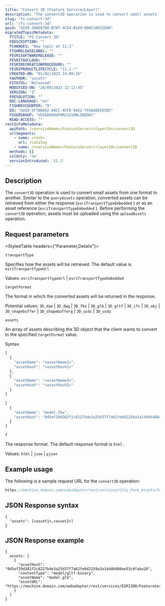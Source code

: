 ```yaml
---
title: "Convert 3D (Feature Service/Layer)"
description: "The convert3D operation is used to convert small assets from one format to another."
slug: "fs-convert-3d"
url: "/fs-convert-3d"
guid: "GUID-200E8768-B707-4CD4-B1A9-0D0C28022DD8"
migratedTopicMetadata:
  FTITLE: "FS Convert 3D"
  FDESCRIPTION: ""
  FCHANGES: "New topic at 11.1"
  FISHRELEASELABEL: ""
  FESRISOFTWARERELEASE: ""
  FESRITAGCLOUD: ""
  FESRIRECREATIONPROCEDURE: ""
  FESRIPRODUCTLIFECYCLE: "11.1-*"
  CREATED-ON: "01/02/2023 14:09:16"
  FAUTHOR: "sscott"
  FSTATUS: "Released"
  MODIFIED-ON: "28/09/2023 12:11:45"
  VERSION: "1"
  FRESOLUTION: ""
  DOC-LANGUAGE: "en"
  FISHREVCOUNTER: "9"
  ED: "GUID-5F7B8A92-04CC-4CF8-9A22-793A48E55CB5"
  FUSERGROUP: "VUSERGROUPARCGISONLINEDOC"
  READ-ACCESS: ""
restInfoMetadata:
  apiPath: /<serviceName>/FeatureServer/<layerId>/convert3D
  urlSegments:
    - name: <root>
      url: /catalog
    - name: /<serviceName>/FeatureServer/<layerId>/convert3D
  methods: []
  sslOnly: 'no'
  versionIntroduced: '11.1'
---
```


## Description

The `convert3D`  operation is used to convert small assets from one format to another. Similar to the `queryAssets`  operation, converted assets can be retrieved from either the response (`esriTransportTypeEmbedded` ) or as an asset reference (`esriTransportTypeEmbedded` ). Before performing the `convert3D`  operation, assets must be uploaded using the `uploadAssets`  operation.

##  Request parameters

<StyledTable headers={"Parameter,Details"}>

<StyledTableRow>

<StyledTableCell cellStyle="markdown">

`transportType` 

</StyledTableCell>

<StyledTableCell cellStyle="markdown">

Specifies how the assets will be retrieved. The default value is `esriTransportTypeUrl` 

Values: `esriTransportTypeUrl`  \| `esriTransportTypeEmbedded` 

</StyledTableCell>

</StyledTableRow>

<StyledTableRow>

<StyledTableCell cellStyle="markdown">

`targetFormat` 

</StyledTableCell>

<StyledTableCell cellStyle="markdown">

The format in which the converted assets will be returned in the response.

Potential values: `3D_dae`  \| `3D_dwg`  \| `3D_fbx`  \| `3D_glb`  \| `3D_gltf`  \| `3D_ifc`  \| `3D_obj`  \| `3D_shapebuffer`  \| `3D_shapebufferg`  \| `3D_usdc`  \| `3D_usdz` 

</StyledTableCell>

</StyledTableRow>

<StyledTableRow>

<StyledTableCell cellStyle="markdown">

`assets` 

</StyledTableCell>

<StyledTableCell cellStyle="markdown">

An array of assets describing the 3D object that the client wants to convert to the specified `targetFormat`  value.

Syntax

```javascript
[
  {
    "assetName": "<assetName1>",
    "assetHash": "<assetHash1>"
  },
  {
    "assetName": "<assetName2>",
    "assetHash": "<assetHash2>"
  }
]
```

 

```javascript
[
  {
    "assetName": "model.fbx",
    "assetHash": "045ef29d382f1c8227bde3a25d37f7a62fe0d2259a3a14dd6486ee53c8faba18"
  }
]
```

 

</StyledTableCell>

</StyledTableRow>

<StyledTableRow>

<StyledTableCell cellStyle="markdown">

`f` 

</StyledTableCell>

<StyledTableCell cellStyle="markdown">

The response format. The default response format is `html` .

Values: `html`  \| `json`  \| `pjson` 

</StyledTableCell>

</StyledTableRow>

</StyledTable>

## Example usage

The following is a sample request URL for the `convert3D`  operation:

```javascript
https://machine.domain.com/webadaptor/rest/services/City_Park_Assets/FeatureServer/0/convert3D
```

 

## JSON Response syntax

```other
{
  "assets": [<asset1>,<asset2>]
}
```

 

## JSON Response example

```other
{
  assets: [
    {
      "assetHash": "045ef29d382f1c8227bde3a25d37f7a62fe0d2259a3a14dd6486ee53c8faba18",
      "contentType": "model/gltf-binary",
      "assetName": "model.glb",
      "assetURL": "https://machine.domain.com/webadapter/rest/services/ESRI3DO/FeatureServer/0/assets/045ef29d382f1c8227bde3a25d37f7a62fe0d2259a3a14dd6486ee53c8faba18"
    }
  ]
}
```

 
